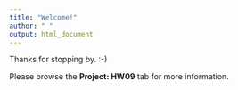 ```yaml
---
title: "Welcome!"
author: " "
output: html_document
---
```


Thanks for stopping by. :-) 

Please browse the **Project: HW09** tab for more information.



